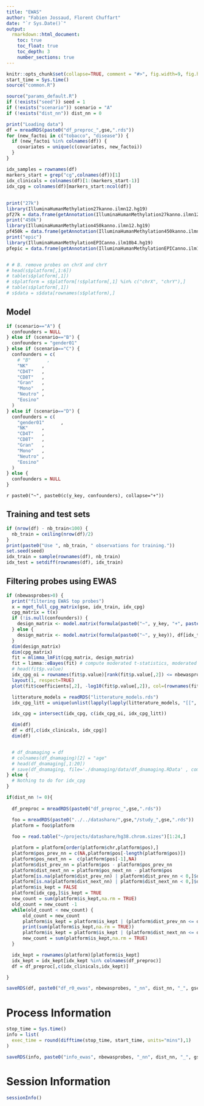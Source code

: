 ```yaml
---
title: "EWAS"
author: "Fabien Jossaud, Florent Chuffart"
date: "`r Sys.Date()`"
output: 
  rmarkdown::html_document:
    toc: true
    toc_float: true
    toc_depth: 3
    number_sections: true
---
```




```r
knitr::opts_chunk$set(collapse=TRUE, comment = "#>", fig.width=9, fig.height=6, eval=TRUE, echo=FALSE, results="hide")
start_time = Sys.time()
source("common.R")
```

```r
source("params_default.R")
if (!exists("seed")) seed = 1
if (!exists("scenario")) scenario = "A"
if (!exists("dist_nn")) dist_nn = 0

```

```r
print("Loading data")
df = mreadRDS(paste0("df_preproc_",gse,".rds"))
for (new_factoi in c("tobacco", "disease")) {
  if (new_factoi %in% colnames(df)) {
    covariates = unique(c(covariates, new_factoi))  
  }  
}

idx_samples = rownames(df)
markers_start = grep("cg",colnames(df))[1]
idx_clinicals = colnames(df)[1:(markers_start-1)]
idx_cpg = colnames(df)[markers_start:ncol(df)]
```

## 

```r
print("27k")
library(IlluminaHumanMethylation27kanno.ilmn12.hg19)
pf27k = data.frame(getAnnotation(IlluminaHumanMethylation27kanno.ilmn12.hg19))
print("450k")
library(IlluminaHumanMethylation450kanno.ilmn12.hg19)
pf450k = data.frame(getAnnotation(IlluminaHumanMethylation450kanno.ilmn12.hg19))
print("epic")
library(IlluminaHumanMethylationEPICanno.ilm10b4.hg19)  
pfepic = data.frame(getAnnotation(IlluminaHumanMethylationEPICanno.ilm10b4.hg19))


# # B. remove probes on chrX and chrY
# head(s$platform[,1:6])
# table(s$platform[,1])
# s$platform = s$platform[!s$platform[,1] %in% c("chrX", "chrY"),]
# table(s$platform[,1])
# s$data = s$data[rownames(s$platform),]

```

## Model

```r
if (scenario=="A") {
  confounders = NULL  
} else if (scenario=="B") {
  confounders = "gender01"
} else if (scenario=="C") {
  confounders = c(
    # "B"      ,
    "NK"     ,
    "CD4T"   ,
    "CD8T"   ,
    "Gran"   ,
    "Mono"   ,
    "Neutro" ,
    "Eosino"
  )
} else if (scenario=="D") {
  confounders = c(
    "gender01"      ,
    "NK"     ,
    "CD4T"   ,
    "CD8T"   ,
    "Gran"   ,
    "Mono"   ,
    "Neutro" ,
    "Eosino"
  )
} else {
  confounders = NULL  
}
```

`r paste0("~", paste0(c(y_key, confounders), collapse="+"))`


## Training and test sets 

```r
if (nrow(df) - nb_train<100) {
  nb_train = ceiling(nrow(df)/2)
}
print(paste0("Use ", nb_train, " observations for training."))
set.seed(seed)
idx_train = sample(rownames(df), nb_train)
idx_test = setdiff(rownames(df), idx_train)      
```

## Filtering probes using EWAS 


```r
if (nbewasprobes>0) {
  print("filtering EWAS top probes")
  x = mget_full_cpg_matrix(gse, idx_train, idx_cpg)
  cpg_matrix = t(x)
  if (!is.null(confounders)) {
    design_matrix <- model.matrix(formula(paste0("~", y_key, "+", paste0(confounders, collapse="+"))), df[idx_train,idx_clinicals])    
  } else {
    design_matrix <- model.matrix(formula(paste0("~", y_key)), df[idx_train,idx_clinicals])    
  }
  dim(design_matrix)
  dim(cpg_matrix)
  fit = mlimma_lmFit(cpg_matrix, design_matrix)
  fit = limma::eBayes(fit) # compute moderated t-statistics, moderated F-statistic, and log-odds of differential expression by empirical Bayes moderation of the standard errors towards a global value
  # head(fit$p.value)
  idx_cpg_oi = rownames(fit$p.value)[rank(fit$p.value[,2]) <= nbewasprobes]
  layout(1, respect=TRUE)
  plot(fit$coefficients[,2], -log10(fit$p.value[,2]), col=(rownames(fit$p.value) %in% idx_cpg_oi)+1, pch=".", main=paste0(nbewasprobes, " probes"))

  litterature_models = readRDS("litterature_models.rds")  
  idx_cpg_litt = unique(unlist(lapply(lapply(litterature_models, "[[", "coeff"), "[[", "probes")))  

  idx_cpg = intersect(idx_cpg, c(idx_cpg_oi, idx_cpg_litt))

  dim(df)
  df = df[,c(idx_clinicals, idx_cpg)]
  dim(df)


  # df_dnamaging = df
  # colnames(df_dnamaging)[2] = "age"
  # head(df_dnamaging[,1:20])
  # save(df_dnamaging, file='./dnamaging/data/df_dnamaging.RData' , compress='xz')
} else {
  # Nothing to do for idx_cpg
}
```
```r
if(dist_nn != 0){
  
  df_preproc = mreadRDS(paste0("df_preproc_",gse,".rds"))

  foo = mreadRDS(paste0("../../datashare/",gse,"/study_",gse,".rds"))
  platform = foo$platform
	
  foo = read.table("~/projects/datashare/hg38.chrom.sizes")[1:24,]

  platform = platform[order(platform$chr,platform$pos),]
  platform$pos_prev_nn = c(NA,platform$pos[-length(platform$pos)])
  platform$pos_next_nn =  c(platform$pos[-1],NA)
  platform$dist_prev_nn = platform$pos - platform$pos_prev_nn
  platform$dist_next_nn = platform$pos_next_nn - platform$pos
  platform[is.na(platform$dist_prev_nn) | platform$dist_prev_nn < 0,]$dist_prev_nn = max(foo[,2])
  platform[is.na(platform$dist_next_nn) | platform$dist_next_nn < 0,]$dist_next_nn = max(foo[,2])
  platform$is_kept = FALSE
  platform[idx_cpg,]$is_kept = TRUE
  new_count = sum(platform$is_kept,na.rm = TRUE)
  old_count = new_count -1 
  while(old_count < new_count) {
	  old_count = new_count
	  platform$is_kept = platform$is_kept | (platform$dist_prev_nn <= dist_nn & c(FALSE,platform$is_kept[-length(platform$is_kept)] %in%TRUE))
	  print(sum(platform$is_kept,na.rm = TRUE))
	  platform$is_kept = platform$is_kept | (platform$dist_next_nn <= dist_nn & c(platform$is_kept[-1],FALSE) %in%TRUE)
	  new_count = sum(platform$is_kept,na.rm = TRUE)
  }

  idx_kept = rownames(platform)[platform$is_kept]  
  idx_kept = idx_kept[idx_kept %in% colnames(df_preproc)]
  df = df_preproc[,c(idx_clinicals,idx_kept)]

}
```

```r
saveRDS(df, paste0("df_r0_ewas", nbewasprobes, "_nn", dist_nn, "_", gse, ".rds"))
```


# Process Information 

```r
stop_time = Sys.time()
info = list(
  exec_time = round(difftime(stop_time, start_time, units="mins"),1)
)

saveRDS(info, paste0("info_ewas", nbewasprobes, "_nn", dist_nn, "_", gse, ".rds"))
```

# Session Information

```r
sessionInfo()
```



